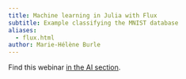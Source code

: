 ```yaml
---
title: Machine learning in Julia with Flux
subtitle: Example classifying the MNIST database
aliases:
  - flux.html
author: Marie-Hélène Burle
---
```


Find this webinar [in the AI section](/ai/wb_flux.html).
